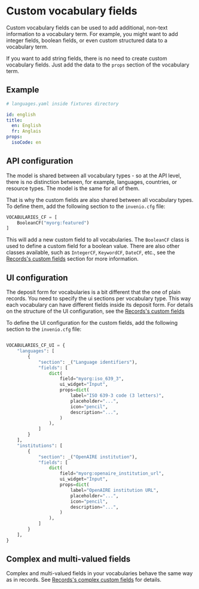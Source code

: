 
# Custom vocabulary fields  <Difficulty level="intermediate" />

Custom vocabulary fields can be used to add additional, non-text information to a vocabulary term.
For example, you might want to add integer fields, boolean fields, or even custom structured data to a vocabulary term.

If you want to add string fields, there is no need to create custom vocabulary fields. Just add the data to the `props`
section of the vocabulary term.

## Example

```yaml
# languages.yaml inside fixtures directory

id: english
title:
  en: English
  fr: Anglais
props:
  isoCode: en
```

## API configuration

The model is shared between all vocabulary types - so at the API level, there is no distinction between, for example,
languages, countries, or resource types. The model is the same for all of them.

That is why the custom fields are also shared between all vocabulary types. To define them, add the following section
to the `invenio.cfg` file:

```python
VOCABULARIES_CF = [
    BooleanCF("myorg:featured")
]
```

This will add a new custom field to all vocabularies. The `BooleanCF` class is used to define a custom field for
a boolean value. There are also other classes available, such as `IntegerCF`, `KeywordCF`, `DateCF`, etc., see the
[Records's custom fields](/customize/record/custom_fields) section for more information.

## UI configuration

The deposit form for vocabularies is a bit different that the one of plain records. You need to specify the
ui sections per vocabulary type. This way each vocabulary can have different fields inside its deposit form.
For details on the structure of the UI configuration, see the [Records's custom fields](/customize/record/custom_fields#deposit-form)

To define the UI configuration for the custom fields, add the following section to the `invenio.cfg` file:

```python

VOCABULARIES_CF_UI = {
    "languages": [
        {
            "section": _("Language identifiers"),
            "fields": [
                dict(
                    field="myorg:iso_639_3",
                    ui_widget="Input",
                    props=dict(
                        label="ISO 639-3 code (3 letters)",
                        placeholder="...",
                        icon="pencil",
                        description="...",
                    )
                ),
            ]
        }
    ],
    "institutions": [
        {
            "section": _("OpenAIRE institution"),
            "fields": [
                dict(
                    field="myorg:openaire_institution_url",
                    ui_widget="Input",
                    props=dict(
                        label="OpenAIRE institution URL",
                        placeholder="...",
                        icon="pencil",
                        description="...",
                    )
                ),
            ]
        }
    ],
}
```

## Complex and multi-valued fields

Complex and multi-valued fields in your vocabularies behave the same way as in records.
See [Records's complex custom fields](/customize/record/custom_fields#complex-custom-field-types) for details.